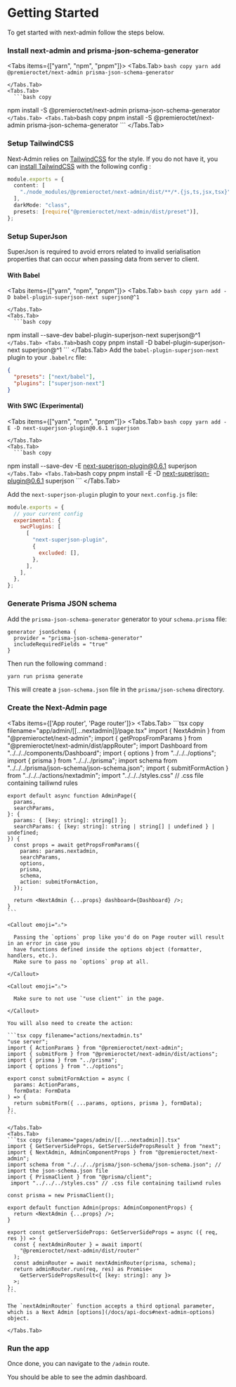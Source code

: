 
# Getting Started

To get started with next-admin follow the steps below.
<Steps>

  ### Install next-admin and prisma-json-schema-generator
  <Tabs items={["yarn", "npm", "pnpm"]}>
    <Tabs.Tab>
      ```bash copy
  yarn add @premieroctet/next-admin prisma-json-schema-generator
      ```

    </Tabs.Tab>
    <Tabs.Tab>
      ```bash copy
  npm install -S @premieroctet/next-admin prisma-json-schema-generator
      ```
    </Tabs.Tab>
    <Tabs.Tab>
      ```bash copy
  pnpm install -S @premieroctet/next-admin prisma-json-schema-generator
      ```
    </Tabs.Tab>
  </Tabs>

  ### Setup TailwindCSS
  Next-Admin relies on [TailwindCSS](https://tailwindcss.com/) for the style. If you do not have it, you can [install TailwindCSS](https://tailwindcss.com/docs/installation) with the following config :

  ```typescript copy filename="tailwind.config.js"
  module.exports = {
    content: [
      "./node_modules/@premieroctet/next-admin/dist/**/*.{js,ts,jsx,tsx}",
    ],
    darkMode: "class",
    presets: [require("@premieroctet/next-admin/dist/preset")],
  };
  ```
  
  ### Setup SuperJson
  SuperJson is required to avoid errors related to invalid serialisation properties that can occur when passing data from server to client.

  #### With Babel
  <Tabs items={["yarn", "npm", "pnpm"]}>
    <Tabs.Tab>
      ```bash copy
  yarn add -D babel-plugin-superjson-next superjson@^1
      ```

    </Tabs.Tab>
    <Tabs.Tab>
      ```bash copy
  npm install --save-dev babel-plugin-superjson-next superjson@^1
      ```
    </Tabs.Tab>
    <Tabs.Tab>
      ```bash copy
  pnpm install -D babel-plugin-superjson-next superjson@^1
      ```
    </Tabs.Tab>
  </Tabs>
  Add the `babel-plugin-superjson-next` plugin to your `.babelrc` file:

  ```json copy
  {
    "presets": ["next/babel"],
    "plugins": ["superjson-next"]
  }
  ```

  #### With SWC (Experimental)

  <Tabs items={["yarn", "npm", "pnpm"]}>
    <Tabs.Tab>
      ```bash copy
  yarn add -E -D next-superjson-plugin@0.6.1 superjson
      ```

    </Tabs.Tab>
    <Tabs.Tab>
      ```bash copy
  npm install --save-dev -E next-superjson-plugin@0.6.1 superjson
      ```
    </Tabs.Tab>
    <Tabs.Tab>
      ```bash copy
  pnpm install -E -D next-superjson-plugin@0.6.1 superjson
      ```
    </Tabs.Tab>
  </Tabs>

  Add the `next-superjson-plugin` plugin to your `next.config.js` file:

  ```js copy filename="next.config.js"
  module.exports = {
    // your current config
    experimental: {
      swcPlugins: [
        [
          "next-superjson-plugin",
          {
            excluded: [],
          },
        ],
      ],
    },
  };
  ```


  ### Generate Prisma JSON schema
  Add the `prisma-json-schema-generator` generator to your `schema.prisma` file:

  ```prisma copy filename="schema.prisma"
  generator jsonSchema {
    provider = "prisma-json-schema-generator"
    includeRequiredFields = "true"
  }
  ```

  Then run the following command :

  ```bash copy
  yarn run prisma generate
  ```

  This will create a `json-schema.json` file in the `prisma/json-schema` directory.

  ### Create the Next-Admin page
  <Tabs items={['App router', 'Page router']}>
    <Tabs.Tab>
    ```tsx copy filename="app/admin/[[...nextadmin]]/page.tsx"
    import { NextAdmin } from "@premieroctet/next-admin";
    import { getPropsFromParams } from "@premieroctet/next-admin/dist/appRouter";
    import Dashboard from "../../../components/Dashboard";
    import { options } from "../../../options";
    import { prisma } from "../../../prisma";
    import schema from "../../../prisma/json-schema/json-schema.json";
    import { submitFormAction } from "../../../actions/nextadmin";
    import "../../../styles.css" // .css file containing tailiwnd rules

    export default async function AdminPage({
      params,
      searchParams,
    }: {
      params: { [key: string]: string[] };
      searchParams: { [key: string]: string | string[] | undefined } | undefined;
    }) {
      const props = await getPropsFromParams({
        params: params.nextadmin,
        searchParams,
        options,
        prisma,
        schema,
        action: submitFormAction,
      });

      return <NextAdmin {...props} dashboard={Dashboard} />;
    }
    ```

    <Callout emoji="⚠️">

      Passing the `options` prop like you'd do on Page router will result in an error in case you
      have functions defined inside the options object (formatter, handlers, etc.).
      Make sure to pass no `options` prop at all.

    </Callout>

    <Callout emoji="⚠️">

      Make sure to not use `"use client"` in the page.

    </Callout>

    You will also need to create the action:

    ```tsx copy filename="actions/nextadmin.ts"
    "use server";
    import { ActionParams } from "@premieroctet/next-admin";
    import { submitForm } from "@premieroctet/next-admin/dist/actions";
    import { prisma } from "../prisma";
    import { options } from "../options";

    export const submitFormAction = async (
      params: ActionParams,
      formData: FormData
    ) => {
      return submitForm({ ...params, options, prisma }, formData);
    };
    ```

    </Tabs.Tab>
    <Tabs.Tab>
    ```tsx copy filename="pages/admin/[[...nextadmin]].tsx"
    import { GetServerSideProps, GetServerSidePropsResult } from "next";
    import { NextAdmin, AdminComponentProps } from "@premieroctet/next-admin";
    import schema from "./../../prisma/json-schema/json-schema.json"; // import the json-schema.json file
    import { PrismaClient } from "@prisma/client";
     import "../../../styles.css" // .css file containing tailiwnd rules

    const prisma = new PrismaClient();

    export default function Admin(props: AdminComponentProps) {
      return <NextAdmin {...props} />;
    }

    export const getServerSideProps: GetServerSideProps = async ({ req, res }) => {
      const { nextAdminRouter } = await import(
        "@premieroctet/next-admin/dist/router"
      );
      const adminRouter = await nextAdminRouter(prisma, schema);
      return adminRouter.run(req, res) as Promise<
        GetServerSidePropsResult<{ [key: string]: any }>
      >;
    };
    ```

    The `nextAdminRouter` function accepts a third optional parameter, which is a Next Admin [options](/docs/api-docs#next-admin-options) object.

    </Tabs.Tab>
  </Tabs>

  ### Run the app

  Once done, you can navigate to the `/admin` route.

  You should be able to see the admin dashboard.
</Steps>
